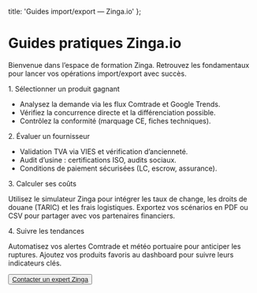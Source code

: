 
  title: 'Guides import/export — Zinga.io'
};

# Guides pratiques Zinga.io

Bienvenue dans l’espace de formation Zinga. Retrouvez les fondamentaux pour lancer vos opérations import/export avec succès.

<Card className="my-6 border-primary/20">
  <CardHeader>
    <CardTitle>1. Sélectionner un produit gagnant</CardTitle>
  </CardHeader>
  <CardContent>
    <ul className="list-disc space-y-2 pl-6 text-slate-600">
      <li>Analysez la demande via les flux Comtrade et Google Trends.</li>
      <li>Vérifiez la concurrence directe et la différenciation possible.</li>
      <li>Contrôlez la conformité (marquage CE, fiches techniques).</li>
    </ul>
  </CardContent>
</Card>

<Card className="my-6 border-primary/20">
  <CardHeader>
    <CardTitle>2. Évaluer un fournisseur</CardTitle>
  </CardHeader>
  <CardContent>
    <ul className="list-disc space-y-2 pl-6 text-slate-600">
      <li>Validation TVA via VIES et vérification d’ancienneté.</li>
      <li>Audit d’usine : certifications ISO, audits sociaux.</li>
      <li>Conditions de paiement sécurisées (LC, escrow, assurance).</li>
    </ul>
  </CardContent>
</Card>

<Card className="my-6 border-primary/20">
  <CardHeader>
    <CardTitle>3. Calculer ses coûts</CardTitle>
  </CardHeader>
  <CardContent>
    <p className="text-slate-600">
      Utilisez le simulateur Zinga pour intégrer les taux de change, les droits de douane (TARIC) et les frais logistiques. Exportez
      vos scénarios en PDF ou CSV pour partager avec vos partenaires financiers.
    </p>
  </CardContent>
</Card>

<Card className="my-6 border-primary/20">
  <CardHeader>
    <CardTitle>4. Suivre les tendances</CardTitle>
  </CardHeader>
  <CardContent>
    <p className="text-slate-600">
      Automatisez vos alertes Comtrade et météo portuaire pour anticiper les ruptures. Ajoutez vos produits favoris au dashboard
      pour suivre leurs indicateurs clés.
    </p>
  </CardContent>
</Card>

<Button asChild className="mt-8">
  <a href="/contact">Contacter un expert Zinga</a>
</Button>
